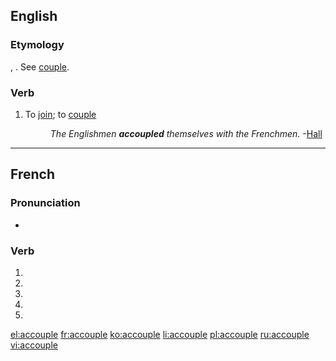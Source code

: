 {{also|accouplé}}
==English==

===Etymology===
{{etyl|fro}} {{term|acopler|lang=fro}}, {{etyl|fr}} {{term|accoupler|lang=fr}}. See [[couple]].

===Verb===
{{en-verb|accoupl|es}}

# {{rare}} To [[join]]; to [[couple]]
#: ''The Englishmen '''accoupled''' themselves with the Frenchmen.'' -[[Hall]]

----

==French==

===Pronunciation===
* {{homophones|accouplent|accouples}}

===Verb===
{{fr-verb-form}}

# {{conjugation of|accoupler||1|s|pres|ind|lang=fr}}
# {{conjugation of|accoupler||3|s|pres|ind|lang=fr}}
# {{conjugation of|accoupler||1|s|pres|sub|lang=fr}}
# {{conjugation of|accoupler||1|s|pres|sub|lang=fr}}
# {{conjugation of|accoupler||2|s|imp|lang=fr}}

[[el:accouple]]
[[fr:accouple]]
[[ko:accouple]]
[[li:accouple]]
[[pl:accouple]]
[[ru:accouple]]
[[vi:accouple]]